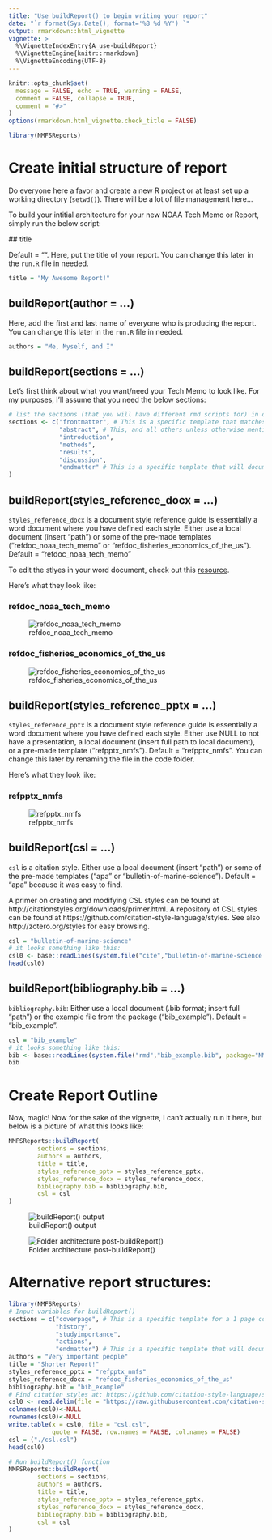 ```yaml
---
title: "Use buildReport() to begin writing your report"
date: "`r format(Sys.Date(), format='%B %d %Y') `"
output: rmarkdown::html_vignette
vignette: >
  %\VignetteIndexEntry{A_use-buildReport}
  %\VignetteEngine{knitr::rmarkdown}
  %\VignetteEncoding{UTF-8}
---
```

  
```r
knitr::opts_chunk$set(
  message = FALSE, echo = TRUE, warning = FALSE, 
  comment = FALSE, collapse = TRUE,
  comment = "#>"
)
options(rmarkdown.html_vignette.check_title = FALSE)
```

```r
library(NMFSReports)
```

# Create initial structure of report

Do everyone here a favor and create a new R project or at least set up a working directory (`setwd()`). There will be a lot of file management here...

To build your intitial architecture for your new NOAA Tech Memo or Report, simply run the below script: 
  
  ## title
  
  Default = "". Here, put the title of your report. You can change this later in the `run.R` file in needed.

```r
title = "My Awesome Report!"
```

## buildReport(author = ...)

Here, add the first and last name of everyone who is producing the report. You can change this later in the `run.R` file in needed.

```r
authors = "Me, Myself, and I"
```

## buildReport(sections = ...)

Let's first think about what you want/need your Tech Memo to look like. For my purposes, I'll assume that you need the below sections:
  
```r
# list the sections (that you will have different rmd scripts for) in order and with no spaces
sections <- c("frontmatter", # This is a specific template that matches the NOAA Template
              "abstract", # This, and all others unless otherwise mentioned, come from the same plain-slate document but are appropriately named and linked up in the 'run' file. 
              "introduction", 
              "methods", 
              "results", 
              "discussion", 
              "endmatter" # This is a specific template that will document all of your citations throughout the report, the R packages you used to create this report. I'm biased, but please give credit where credit is due! There are also spots here to list people's ORCID numbers and acknowlegements. 
) 
```

## buildReport(styles_reference_docx = ...)

`styles_reference_docx` is a document style reference guide is essentially a word document where you have defined each style. Either use a local document (insert "path") or some of the pre-made templates ("refdoc_noaa_tech_memo" or "refdoc_fisheries_economics_of_the_us"). Default = "refdoc_noaa_tech_memo"

To edit the stlyes in your word document, check out this [resource](https://support.microsoft.com/en-us/office/customize-or-create-new-styles-d38d6e47-f6fc-48eb-a607-1eb120dec563). 

Here's what they look like: 

### refdoc_noaa_tech_memo

![refdoc_noaa_tech_memo](../man/figures/refdoc_noaa_tech_memo.JPG)

### refdoc_fisheries_economics_of_the_us

![refdoc_fisheries_economics_of_the_us](../man/figures/refdoc_fisheries_economics_of_the_us.JPG)

## buildReport(styles_reference_pptx = ...)

`styles_reference_pptx` is a document style reference guide is essentially a word document where you have defined each style. Either use NULL to not have a presentation, a local document (insert full path to local document), or a pre-made template ("refpptx_nmfs"). Default = "refpptx_nmfs". You can change this later by renaming the file in the code folder. 

Here's what they look like: 
  
### refpptx_nmfs

![refpptx_nmfs](../man/figures/refpptx_nmfs.JPG)

## buildReport(csl = ...)

`csl` is a citation style. Either use a local document (insert "path") or some of the pre-made templates ("apa" or "bulletin-of-marine-science"). Default = "apa" because it was easy to find. 

A primer on creating and modifying CSL styles can be found at http://citationstyles.org/downloads/primer.html. A repository of CSL styles can be found at https://github.com/citation-style-language/styles. See also http://zotero.org/styles for easy browsing.

```r
csl = "bulletin-of-marine-science"
# it looks something like this:
csl0 <- base::readLines(system.file("cite","bulletin-of-marine-science.csl", package="NMFSReports"))
head(csl0)
```

## buildReport(bibliography.bib = ...)

`bibliography.bib`: Either use a local document (.bib format; insert full "path") or the example file from the package ("bib_example"). Default = "bib_example".

```r
csl = "bib_example"
# it looks something like this:
bib <- base::readLines(system.file("rmd","bib_example.bib", package="NMFSReports"))
bib
```


# Create Report Outline

Now, magic! Now for the sake of the vignette, I can't actually run it here, but below is a picture of what this looks like:

```r
NMFSReports::buildReport(
        sections = sections,
        authors = authors,
        title = title,
        styles_reference_pptx = styles_reference_pptx,
        styles_reference_docx = styles_reference_docx,
        bibliography.bib = bibliography.bib,
        csl = csl
)
```


![buildReport() output](../man/figures/buildReport.JPG)


![Folder architecture post-buildReport()](../man/figures/folder_architecture_post_buildReport.JPG)


# Alternative report structures: 

```r
library(NMFSReports)
# Input variables for buildReport()
sections = c("coverpage", # This is a specific template for a 1 page coverpage
             "history", 
             "studyimportance", 
             "actions", 
             "endmatter") # This is a specific template that will document all of your citations throughout the report, the R packages you used to create this report. I'm biased, but please give credit where credit is due! There are also spots here to list people's ORCID numbers and acknowlegements. 
authors = "Very important people"
title = "Shorter Report!"
styles_reference_pptx = "refpptx_nmfs"
styles_reference_docx = "refdoc_fisheries_economics_of_the_us"
bibliography.bib = "bib_example"
# Find citation styles at: https://github.com/citation-style-language/styles
csl0 <- read.delim(file = "https://raw.githubusercontent.com/citation-style-language/styles/master/american-fisheries-society.csl", header = FALSE, )
colnames(csl0)<-NULL
rownames(csl0)<-NULL
write.table(x = csl0, file = "csl.csl", 
            quote = FALSE, row.names = FALSE, col.names = FALSE)
csl = ("./csl.csl")
head(csl0)
```



```r
# Run buildReport() function
NMFSReports::buildReport(
        sections = sections,
        authors = authors,
        title = title,
        styles_reference_pptx = styles_reference_pptx,
        styles_reference_docx = styles_reference_docx,
        bibliography.bib = bibliography.bib,
        csl = csl
)
```
